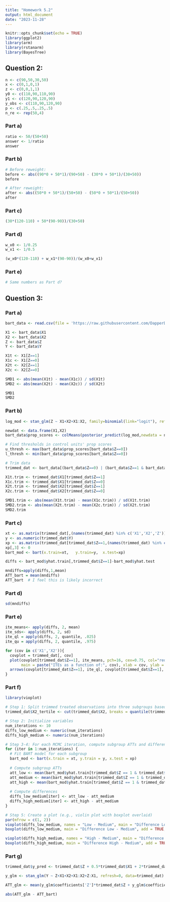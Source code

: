 ```yaml
---
title: "Homework 5.2"
output: html_document
date: "2023-11-28"
---
```


```r
knitr::opts_chunk$set(echo = TRUE)
library(ggplot2)
library(arm)
library(rstanarm)
library(BayesTree)
```
## Question 2:
```r
n <- c(90,50,30,50)
x <- c(0,1,0,1)
z <- c(0,0,1,1)
y0 <- c(110,90,110,90)
y1 <- c(120,90,120,90)
y_obs <- c(110,90,120,90)
p <- c(.25,.5,.25,.5)
n_re <- rep(50,4)
```

### Part a)
```r
ratio <- 50/(50+50)
answer <- 1/ratio
answer
```


### Part b)
```r
# Before reweight:
before <- abs((90*0 + 50*1)/(90+50) - (30*0 + 50*1)/(30+50))
before
```
```r
# After reweight:
after <- abs((50*0 + 50*1)/(50+50) - (50*0 + 50*1)/(50+50))
after
```
### Part c)
```r
(30*(120-110) + 50*(90-90))/(30+50)
```
### Part d)
```r
w_x0 <- 1/0.25
w_x1 <- 1/0.5

(w_x0*(120-110) + w_x1*(90-90))/(w_x0+w_x1)
```
### Part e)
```r
# Same numbers as Part d?
```

## Question 3:
### Part a)
```r
bart_data <- read.csv(file = 'https://raw.githubusercontent.com/DapperDataAnalyst/Causal_Inference/main/bart_sim.csv', header = T)

X1 <- bart_data$X1
X2 <- bart_data$X2
Z <- bart_data$Z
Y <- bart_data$Y

X1t <- X1[Z==1]
X1c <- X1[Z==0]
X2t <- X2[Z==1]
X2c <- X2[Z==0]

SMD1 <- abs(mean(X1t) - mean(X1c)) / sd(X1t)
SMD2 <- abs(mean(X2t) - mean(X2c)) / sd(X2t)

SMD1
SMD2

```
### Part b)
```r
log_mod <- stan_glm(Z ~ X1+X2+X1:X2, family=binomial(link="logit"), refresh=0, data=bart_data)

newdat <- data.frame(X1,X2)
bart_data$prop_scores <- colMeans(posterior_predict(log_mod,newdata = newdat, type = 'response'))

# Find thresholds in control units' prop scores
u_thresh <- max(bart_data$prop_scores[bart_data$Z==0])
l_thresh <- min(bart_data$prop_scores[bart_data$Z==0])

# Trim data
trimmed_dat <- bart_data[(bart_data$Z==0) | (bart_data$Z==1 & bart_data$prop_scores<u_thresh & bart_data$prop_scores>l_thresh),]

X1t.trim <- trimmed_dat$X1[trimmed_dat$Z==1]
X1c.trim <- trimmed_dat$X1[trimmed_dat$Z==0]
X2t.trim <- trimmed_dat$X2[trimmed_dat$Z==1]
X2c.trim <- trimmed_dat$X2[trimmed_dat$Z==0]

SMD1.trim <- abs(mean(X1t.trim) - mean(X1c.trim)) / sd(X1t.trim)
SMD2.trim <- abs(mean(X2t.trim) - mean(X2c.trim)) / sd(X2t.trim)
SMD2.trim

```
### Part c)
```r
xt <- as.matrix(trimmed_dat[,(names(trimmed_dat) %in% c('X1','X2','Z'))])
y <- as.numeric(trimmed_dat$Y)
xp <- as.matrix(trimmed_dat[trimmed_dat$Z==1,(names(trimmed_dat) %in% c('X1','X2','Z'))]) 
xp[,3] <- 0
bart_mod <- bart(x.train=xt,   y.train=y,  x.test=xp)

diffs <- bart_mod$yhat.train[,trimmed_dat$Z==1]-bart_mod$yhat.test

mndiffs=apply(diffs,1,mean)
ATT_bart = mean(mndiffs)
ATT_bart  # I feel this is likely incorrect


```
### Part d)
```r
sd(mndiffs)
```
### Part e)
```r
ite_means<- apply(diffs, 2, mean)
ite_sds<- apply(diffs, 2, sd)
ite_ql = apply(diffs, 2, quantile, .025)
ite_qu = apply(diffs, 2, quantile, .975)

for (cov in c('X1','X2')){
  covplot = trimmed_dat[, cov]
  plot(covplot[trimmed_dat$Z==1], ite_means, pch=16, cex=0.75, col="red", ylim = c(-1,2), 
       main = paste("ITEs as a function of:", cov), xlab = cov, ylab = "ITE")
  arrows(covplot[trimmed_dat$Z==1], ite_ql, covplot[trimmed_dat$Z==1], ite_qu, col = rgb(0.5,0,0, alpha=0.5), angle=90, length=0.01, lwd=0.5)
}
```
### Part f)
```r
library(vioplot)

# Step 1: Split trimmed treated observations into three subgroups based on tertiles of X2
trimmed_dat$X2_tertile <- cut(trimmed_dat$X2, breaks = quantile(trimmed_dat$X2, c(0, 1/3, 2/3, 1)), labels = c("low", "medium", "high"), include.lowest = TRUE)

# Step 2: Initialize variables
num_iterations <- 10
diffs_low_medium <- numeric(num_iterations)
diffs_high_medium <- numeric(num_iterations)

# Step 3-4: For each MCMC iteration, compute subgroup ATTs and differences
for (iter in 1:num_iterations) {
  # Fit BART model for each subgroup
  bart_mod <- bart(x.train = xt, y.train = y, x.test = xp)
  
  # Compute subgroup ATTs
  att_low <- mean(bart_mod$yhat.train[trimmed_dat$Z == 1 & trimmed_dat$X2_tertile == "low", iter])
  att_medium <- mean(bart_mod$yhat.train[trimmed_dat$Z == 1 & trimmed_dat$X2_tertile == "medium", iter])
  att_high <- mean(bart_mod$yhat.train[trimmed_dat$Z == 1 & trimmed_dat$X2_tertile == "high", iter])
  
  # Compute differences
  diffs_low_medium[iter] <- att_low - att_medium
  diffs_high_medium[iter] <- att_high - att_medium
}

# Step 5: Create a plot (e.g., violin plot with boxplot overlaid)
par(mfrow = c(1, 2))
vioplot(diffs_low_medium, names = "Low - Medium", main = "Difference Low - Medium")
boxplot(diffs_low_medium, main = "Difference Low - Medium", add = TRUE, col = "blue")

vioplot(diffs_high_medium, names = "High - Medium", main = "Difference High - Medium")
boxplot(diffs_high_medium, main = "Difference High - Medium", add = TRUE, col = "red")

```

### Part g)
```r
trimmed_dat$y_pred <- trimmed_dat$Z + 0.5*trimmed_dat$X1 + 2*trimmed_dat$X2 + trimmed_dat$X1*trimmed_dat$X2 + trimmed_dat$Z*trimmed_dat$X1

y_glm <- stan_glm(Y ~ Z+X1+X2+X1:X2+Z:X1, refresh=0, data=trimmed_dat)

ATT_glm <- mean(y_glm$coefficients['Z']*trimmed_dat$Z + y_glm$coefficients['Z:X1']*trimmed_dat$Z*trimmed_dat$X1)

abs(ATT_glm - ATT_bart)

```
